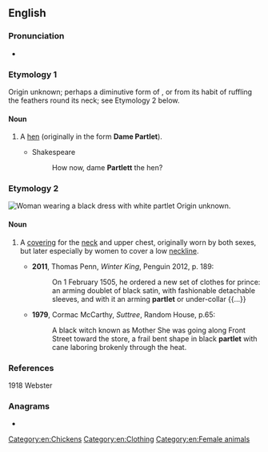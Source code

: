==English==

===Pronunciation===
* {{a|UK}} {{IPA|/ˈpɑːtlət/|lang=en}}

===Etymology 1===
Origin unknown; perhaps a diminutive form of {{m|en|pert}}, or from its habit of ruffling the feathers round its neck; see Etymology 2 below.

====Noun====
{{en-noun}}

# {{lb|en|now|_|rare|archaic}} A [[hen]] (originally in the form '''Dame Partlet'''). {{defdate|from 14th c.}}
#* Shakespeare
#*: How now, dame '''Partlett''' the hen?

===Etymology 2===
[[File:Circle_of_Pieter_Pourbus_Portrait_of_a_Woman_in_a_Black_Dress.jpg|thumb|Woman wearing a black dress with white partlet]]
Origin unknown.

====Noun====
{{en-noun}}

# {{lb|en|now|_|historical|or|archaic}} A [[covering]] for the [[neck]] and upper chest, originally worn by both sexes, but later especially by women to cover a low [[neckline]]. {{defdate|from 16th c.}}
#* '''2011''', Thomas Penn, ''Winter King'', Penguin 2012, p. 189:
#*: On 1 February 1505, he ordered a new set of clothes for prince: an arming doublet of black satin, with fashionable detachable sleeves, and with it an arming '''partlet''' or under-collar {{...}}
#* '''1979''', Cormac McCarthy, ''Suttree'', Random House, p.65:
#*: A black witch known as Mother She was going along Front Street toward the store, a frail bent shape in black '''partlet''' with cane laboring brokenly through the heat.

===References===
1918 Webster

===Anagrams===
* {{anagrams|en|Platter|platter|prattle}}

[[Category:en:Chickens]]
[[Category:en:Clothing]]
[[Category:en:Female animals]]